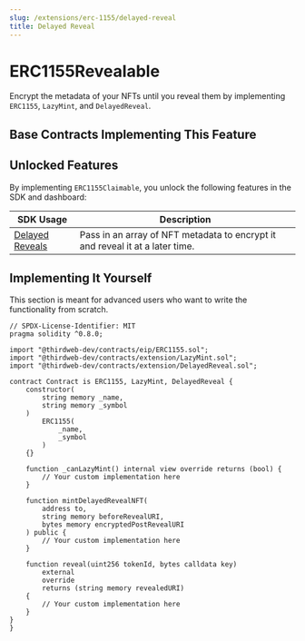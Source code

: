 ```yaml
---
slug: /extensions/erc-1155/delayed-reveal
title: Delayed Reveal
---
```



# ERC1155Revealable

Encrypt the metadata of your NFTs until you reveal them by implementing `ERC1155`, `LazyMint`, and `DelayedReveal`.

<ViewContractCodeButton
  link="https://github.com/thirdweb-dev/contracts/blob/main/contracts/extension/DelayedReveal.sol"
  name="DelayedReveal"
/>

## Base Contracts Implementing This Feature

<div className="row" style={{ marginBottom: 24 }}>
  <div className="col col--6" style={{ padding: 8 }}>
    <QuickstartCard
      name="ERC1155 Delayed Reveal"
      link="/extensions/base-contracts/erc-1155/erc1155delayedreveal"
      image="/assets/icons/general.png"
    />
  </div>
  <div className="col col--6" style={{ padding: 8 }}>
    <QuickstartCard
      name="ERC1155 Drop"
      link="/extensions/base-contracts/erc-1155/erc1155drop"
      image="/assets/icons/general.png"
    />
  </div>
</div>

## Unlocked Features

By implementing `ERC1155Claimable`, you unlock the following features in the SDK and dashboard:

| SDK Usage                                                                                     | Description                                                                   |
| --------------------------------------------------------------------------------------------- | ----------------------------------------------------------------------------- |
| [Delayed Reveals](/sdk/interacting-with-contracts/erc1155/erc1155lazymintable#delayed-reveal) | Pass in an array of NFT metadata to encrypt it and reveal it at a later time. |

## Implementing It Yourself

This section is meant for advanced users who want to write the functionality from scratch.

```solidity
// SPDX-License-Identifier: MIT
pragma solidity ^0.8.0;

import "@thirdweb-dev/contracts/eip/ERC1155.sol";
import "@thirdweb-dev/contracts/extension/LazyMint.sol";
import "@thirdweb-dev/contracts/extension/DelayedReveal.sol";

contract Contract is ERC1155, LazyMint, DelayedReveal {
    constructor(
        string memory _name,
        string memory _symbol
    )
        ERC1155(
            _name,
            _symbol
        )
    {}

    function _canLazyMint() internal view override returns (bool) {
        // Your custom implementation here
    }

    function mintDelayedRevealNFT(
        address to,
        string memory beforeRevealURI,
        bytes memory encryptedPostRevealURI
    ) public {
        // Your custom implementation here
    }

    function reveal(uint256 tokenId, bytes calldata key)
        external
        override
        returns (string memory revealedURI)
    {
        // Your custom implementation here
    }
}
}
```
